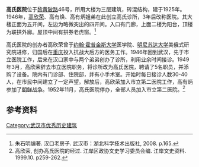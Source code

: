{{Infobox historic site
| 公布 = yes
| name = 高氏医院
| image = 原高氏医院.JPG
| location = [[湖北省|湖北省]][[武汉市|武汉市]][[江岸区|江岸区]][[黎黄陂路|黎黄陂路]]46号
| designation1 = 武汉市优秀历史建筑
| designation1_number = 1011937
| designation1_date = 2007年3月9日
| designation1_free1name = 时代
| designation1_free1value = 1925年
| designation1_free2name = 等级
| designation1_free2value = 二级保护
}}
'''高氏医院'''位于[[黎黄陂路|黎黄陂路]]46号，所用大楼为三层建筑，砖混结构，建于1925年。1946年，[[高欣荣|高欣荣]]、高有焕、高有炳姐弟在此创立高氏诊所，3年后改称医院。其大楼正面为五开间，左边为略微突出的四开间。入口有门廊，上面二楼为阳台，顶楼为联拱外廊。屋顶中间有拱券老虎窗。<ref>朱石明编著. 汉口老房子. 武汉市：湖北科学技术出版社, 2008. p.165.</ref>

高氏医院的创办者高欣荣曾于[[约翰·霍普金斯大学|约翰·霍普金斯大学]]医学院、[[明尼苏达大学|明尼苏达大学]]美俄式研究院进修，归国后在[[重庆|重庆]]投入抗战大后方的医务工作。1946年回到武汉，先于市立医院工作，后来在汉口家中与两个弟弟创办了诊所，利用业余时间接诊。1949年3月，高欣荣辞去市立医院职务，将诊所改为高氏医院，聘请了5名职员，并添购了设备。院内有门诊部、住院部，并有小手术室。开始时每日接诊人数30-40人，在市民中间建立了一定声望。解放后，高欣荣加入市立第二医院工作，高有炳参加了[[朝鲜战争|朝鲜战争]]。1952年11月，高氏医院停办，全部人员加入市立第二医院。<ref>高欣荣, 创办高氏医院的经过. 江岸区政协文史学习委员会编. 江岸文史资料. 1999.10. p259-262.</ref>

==参考资料==
{{reflist}}
[[Category:武汉市优秀历史建筑|Category:武汉市优秀历史建筑]]